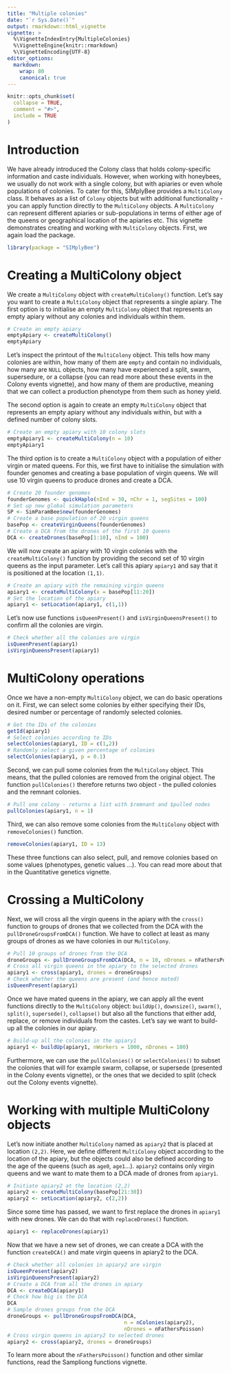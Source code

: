 ```yaml
---
title: "Multiple colonies"
date: "`r Sys.Date()`"
output: rmarkdown::html_vignette
vignette: >
  %\VignetteIndexEntry{MultipleColonies}
  %\VignetteEngine{knitr::rmarkdown}
  %\VignetteEncoding{UTF-8}
editor_options:
  markdown:
    wrap: 80
    canonical: true
---
```


```r
knitr::opts_chunk$set(
  collapse = TRUE,
  comment = "#>",
  include = TRUE
)
```

# Introduction

We have already introduced the Colony class that holds colony-specific
information and caste individuals. However, when working with honeybees, we
usually do not work with a single colony, but with apiaries or even whole
populations of colonies. To cater for this, SIMplyBee provides a `MultiColony`
class. It behaves as a list of `Colony` objects but with additional
functionality - you can apply function directly to the `MultiColony` objects. A
`MultiColony` can represent different apiaries or sub-populations in terms of
either age of the queens or geographical location of the apiaries etc. This
vignette demonstrates creating and working with `MultiColony` objects. First, we
again load the package.

```r
library(package = "SIMplyBee")
```

# Creating a MultiColony object

We create a `MultiColony` object with `createMultiColony()` function. Let's say
you want to create a `MultiColony` object that represents a single apiary. The
first option is to initialise an empty `MultiColony` object that represents an
empty apiary without any colonies and individuals within them.

```r
# Create an empty apiary
emptyApiary <- createMultiColony()
emptyApiary
```

Let's inspect the printout of the `MultiColony` object. This tells how many
colonies are within, how many of them are `empty` and contain no individuals,
how many are `NULL` objects, how many have experienced a split, swarm,
supersedure, or a collapse (you can read more about these events in the Colony
events vignette), and how many of them are productive, meaning that we can
collect a production phenotype from them such as honey yield.

The second option is again to create an empty `MultiColony` object that
represents an empty apiary without any individuals within, but with a defined
number of colony slots.

```r
# Create an empty apiary with 10 colony slots
emptyApiary1 <- createMultiColony(n = 10)
emptyApiary1
```

The third option is to create a `MultiColony` object with a population of either
virgin or mated queens. For this, we first have to initialise the simulation
with founder genomes and creating a base population of virgin queens. We will
use 10 virgin queens to produce drones and create a DCA.

```r
# Create 20 founder genomes
founderGenomes <- quickHaplo(nInd = 30, nChr = 1, segSites = 100)
# Set up new global simulation parameters
SP <- SimParamBee$new(founderGenomes)
# Create a base population of 20 virgin queens
basePop <- createVirginQueens(founderGenomes)
# Create a DCA from the drones of the first 10 queens
DCA <- createDrones(basePop[1:10], nInd = 100)
```

We will now create an apiary with 10 virgin colonies with the
`createMultiColony()` function by providing the second set of 10 virgin queens
as the input parameter. Let's call this apiary `apiary1` and say that it is
positioned at the location `(1,1)`.

```r
# Create an apiary with the remaining virgin queens
apiary1 <- createMultiColony(x = basePop[11:20])
# Set the location of the apiary
apiary1 <- setLocation(apiary1, c(1,1))
```

Let's now use functions `isQueenPresent()` and `isVirginQueensPresent()` to
confirm all the colonies are virgin.

```r
# Check whether all the colonies are virgin
isQueenPresent(apiary1)
isVirginQueensPresent(apiary1)
```

# MultiColony operations

Once we have a non-empty `MultiColony` object, we can do basic operations on it.
First, we can select some colonies by either specifying their IDs, desired
number or percentage of randomly selected colonies.

```r
# Get the IDs of the colonies
getId(apiary1)
# Select colonies according to IDs
selectColonies(apiary1, ID = c(1,2))
# Randomly select a given percentage of colonies
selectColonies(apiary1, p = 0.1)
```

Second, we can pull some colonies from the `MultiColony` object. This means,
that the pulled colonies are removed from the original object. The function
`pullColonies()` therefore returns two object - the pulled colonies and the
remnant colonies.

```r
# Pull one colony - returns a list with $remnant and $pulled nodes
pullColonies(apiary1, n = 1)
```

Third, we can also remove some colonies from the `MultiColony` object with
`removeColonies()` function.

```r
removeColonies(apiary1, ID = 13)
```

These three functions can also select, pull, and remove colonies based on some
values (phenotypes, genetic values ...). You can read more about that in the
Quantitative genetics vignette.

# Crossing a MultiColony

Next, we will cross all the virgin queens in the apiary with the `cross()`
function to groups of drones that we collected from the DCA with the
`pullDroneGroupsFromDCA()` function. We have to collect at least as many groups
of drones as we have colonies in our `MultiColony`.

```r
# Pull 10 groups of drones from the DCA
droneGroups <- pullDroneGroupsFromDCA(DCA, n = 10, nDrones = nFathersPoisson)
# Cross all virgin queens in the apiary to the selected drones
apiary1 <- cross(apiary1, drones = droneGroups)
# Check whether the queens are present (and hence mated)
isQueenPresent(apiary1)
```

Once we have mated queens in the apiary, we can apply all the event functions
directly to the `MultiColony` object: `buildUp()`, `downsize()`, `swarm()`,
`split()`, `supersede()`, `collapse()` but also all the functions that either
add, replace, or remove individuals from the castes. Let's say we want to
build-up all the colonies in our apiary.

```r
# Build-up all the colonies in the apiary1
apiary1 <- buildUp(apiary1, nWorkers = 1000, nDrones = 100)
```

Furthermore, we can use the `pullColonies()` or `selectColonies()` to subset the
colonies that will for example swarm, collapse, or supersede (presented in the
Colony events vignette), or the ones that we decided to split (check out the
Colony events vignette).

# Working with multiple MultiColony objects

Let's now initiate another `MultiColony` named as `apiary2` that is placed at
location `(2,2)`. Here, we define different `MultiColony` object according to
the location of the apiary, but the objects could also be defined according to
the age of the queens (such as `age0`, `age1`...). `apiary2` contains only
virgin queens and we want to mate them to a DCA made of drones from `apiary1`.

```r
# Initiate apiary2 at the location (2,2)
apiary2 <- createMultiColony(basePop[21:30])
apiary2 <- setLocation(apiary2, c(2,2))
```

Since some time has passed, we want to first replace the drones in `apiary1`
with new drones. We can do that with `replaceDrones()` function.

```r
apiary1 <- replaceDrones(apiary1)
```

Now that we have a new set of drones, we can create a DCA with the function
`createDCA()` and mate virgin queens in apiary2 to the DCA.

```r
# Check whether all colonies in apiary2 are virgin
isQueenPresent(apiary2)
isVirginQueensPresent(apiary2)
# Create a DCA from all the drones in apiary
DCA <- createDCA(apiary1)
# Check how big is the DCA
DCA
# Sample drones groups from the DCA
droneGroups <- pullDroneGroupsFromDCA(DCA, 
                                      n = nColonies(apiary2), 
                                      nDrones = nFathersPoisson)
# Cross virgin queens in apiary2 to selected drones
apiary2 <- cross(apiary2, drones = droneGroups)
```

To learn more about the `nFathersPoisson()` function and other similar
functions, read the Sampliong functions vignette.

